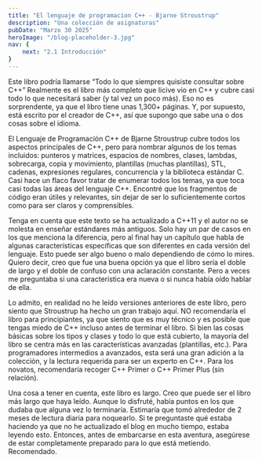 ```yaml
---
title: "El lenguaje de programacion C++ - Bjarne Stroustrup"
description: "Una colección de asignaturas"
pubDate: "Marzo 30 2025"
heroImage: "/blog-placeholder-3.jpg"
nav: {
    next: "2.1 Introducción"
}
---
```


Este libro podría llamarse “Todo lo que siempres quisiste consultar sobre C++” Realmente es el libro más completo que Iicive vio en C++ y cubre casi todo lo que necesitará saber (y tal vez un poco más). Eso no es sorprendente, ya que el libro tiene unas 1,300+ páginas. Y, por supuesto, está escrito por el creador de C++, así que supongo que sabe una o dos cosas sobre el idioma.

El Lenguaje de Programación C++ de Bjarne Stroustrup cubre todos los aspectos principales de C++, pero para nombrar algunos de los temas incluidos: punteros y matrices, espacios de nombres, clases, lambdas, sobrecarga, copia y movimiento, plantillas (muchas plantillas), STL, cadenas, expresiones regulares, concurrencia y la biblioteca estándar C. Casi hace un flaco favor tratar de enumerar todos los temas, ya que toca casi todas las áreas del lenguaje C++.  Encontré que los fragmentos de código eran útiles y relevantes, sin dejar de ser lo suficientemente cortos como para ser claros y comprensibles.

Tenga en cuenta que este texto se ha actualizado a C++11 y el autor no se molesta en enseñar estándares más antiguos. Solo hay un par de casos en los que menciona la diferencia, pero al final hay un capítulo que habla de algunas características específicas que son diferentes en cada versión del lenguaje. Esto puede ser algo bueno o malo dependiendo de cómo lo mires. Quiero decir, creo que fue una buena opción ya que el libro sería el doble de largo y el doble de confuso con una aclaración constante. Pero a veces me preguntaba si una característica era nueva o si nunca había oído hablar de ella.

Lo admito, en realidad no he leído versiones anteriores de este libro, pero siento que Stroustrup ha hecho un gran trabajo aquí. NO recomendaría el libro para principiantes, ya que siento que es muy técnico y es posible que tengas miedo de C++ incluso antes de terminar el libro. Si bien las cosas básicas sobre los tipos y clases y todo lo que está cubierto, la mayoría del libro se centra más en las características avanzadas (plantillas, etc.). Para programadores intermedios a avanzados, esta será una gran adición a la colección, y la lectura requerida para ser un experto en C++. Para los novatos, recomendaría recoger C++ Primer o C++ Primer Plus (sin relación).

Una cosa a tener en cuenta, este libro es largo. Creo que puede ser el libro más largo que haya leído. Aunque lo disfruté, había puntos en los que dudaba que alguna vez lo terminaría. Estimaría que tomó alrededor de 2 meses de lectura diaria para noquearlo. Si te preguntaste qué estaba haciendo ya que no he actualizado el blog en mucho tiempo, estaba leyendo esto. Entonces, antes de embarcarse en esta aventura, asegúrese de estar completamente preparado para lo que está metiendo. Recomendado.
